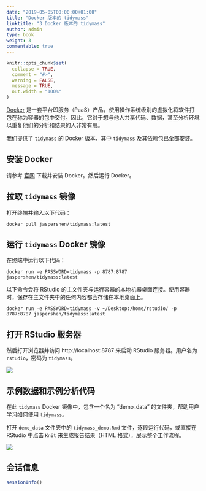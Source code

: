 ```yaml
---
date: "2019-05-05T00:00:00+01:00"
title: "Docker 版本的 tidymass"
linktitle: "3 Docker 版本的 tidymass"
author: admin
type: book
weight: 3
commentable: true
---
```


```r
knitr::opts_chunk$set(
  collapse = TRUE,
  comment = "#>",
  warning = FALSE,
  message = TRUE,
  out.width = "100%"
)
```

[Docker](https://www.docker.com/) 是一套平台即服务（PaaS）产品，使用操作系统级别的虚拟化将软件打包在称为容器的包中交付。因此，它对于想与他人共享代码、数据，甚至分析环境以重复他们的分析和结果的人非常有用。

我们提供了 `tidymass` 的 Docker 版本，其中 `tidymass` 及其依赖包已全部安装。

## 安装 Docker

请参考 [官网](https://www.docker.com/get-started) 下载并安装 Docker。然后运行 Docker。

## 拉取 `tidymass` 镜像

打开终端并输入以下代码：

```
docker pull jaspershen/tidymass:latest
```

## 运行 `tidymass` Docker 镜像

在终端中运行以下代码：

```
docker run -e PASSWORD=tidymass -p 8787:8787 jaspershen/tidymass:latest
```

以下命令会将 RStudio 的主文件夹与运行容器的本地机器桌面连接。使用容器时，保存在主文件夹中的任何内容都会存储在本地桌面上。

```
docker run -e PASSWORD=tidymass -v ~/Desktop:/home/rstudio/ -p 8787:8787 jaspershen/tidymass:latest
```

## 打开 RStudio 服务器

然后打开浏览器并访问 http://localhost:8787 来启动 RStudio 服务器。用户名为 `rstudio`，密码为 `tidymass`。

![](/docs/chapter1/figures/Untitled.gif)

## 示例数据和示例分析代码

在此 `tidymass` Docker 镜像中，包含一个名为 "demo_data" 的文件夹，帮助用户学习如何使用 `tidymass`。

打开 `demo_data` 文件夹中的 `tidymass_demo.Rmd` 文件，逐段运行代码，或直接在 RStudio 中点击 `Knit` 来生成报告结果（HTML 格式），展示整个工作流程。

![](/docs/chapter1/figures/Untitled-2.gif)

## 会话信息

```r
sessionInfo()
```
